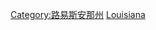 {{Commonscat|Transport in Louisiana}}

[[Category:路易斯安那州|Category:路易斯安那州]]
[[Category:美國各州交通|Louisiana]]